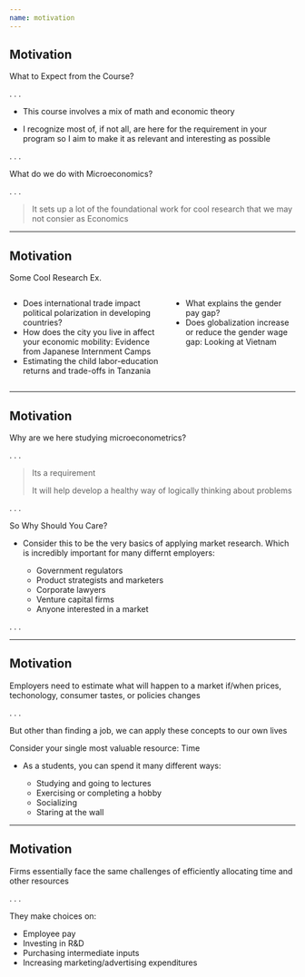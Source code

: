 ```yaml
---
name: motivation
---
```


## Motivation

What to Expect from the Course?

. . .

- This course involves a mix of math and economic theory

- I recognize most of, if not all, are here for the requirement in your program so I aim to make it as relevant and interesting as possible

. . .

What do we do with Microeconomics?

. . .

> It sets up a lot of the foundational work for cool research that we may not consier as Economics

---

## Motivation

[Some Cool Research Ex.]{.hi}

:::: {.columns}

::: {.column width="55%"}
- [Does international trade impact political polarization in developing countries?]{.tiny}
- [How does the city you live in affect your economic mobility: Evidence from Japanese Internment Camps]{.tiny}
- [Estimating the child labor-education returns and trade-offs in Tanzania]{.tiny}
:::

::: {.column width="45%"}
- [What explains the gender pay gap?]{.tiny}
- [Does globalization increase or reduce the gender wage gap: Looking at Vietnam]{.tiny}
:::

::::

---

## Motivation

Why are we here studying microeconometrics?

. . .

> Its a requirement
>
> It will help develop a healthy way of logically thinking about problems

. . .

[So Why Should You Care?]{.hii}

- Consider this to be the very basics of applying market research. 
Which is incredibly important for many differnt employers:

    - Government regulators
    - Product strategists and marketers
    - Corporate lawyers
    - Venture capital firms
    - Anyone interested in a market

. . .

---

## Motivation

Employers need to estimate what will happen to a market if/when prices, techonology, consumer tastes, or policies changes

. . .

[But other than finding a job, we can apply these concepts to our own lives]{.hii}

Consider your single most valuable resource: [Time]{.hi .big}

- As a students, you can spend it many different ways:

    - Studying and going to lectures
    - Exercising or completing a hobby
    - Socializing
    - Staring at the wall

---

## Motivation

Firms essentially face the same challenges of efficiently allocating time and other resources 

. . .

They make choices on:

- Employee pay
- Investing in R&D
- Purchasing intermediate inputs
- Increasing marketing/advertising expenditures